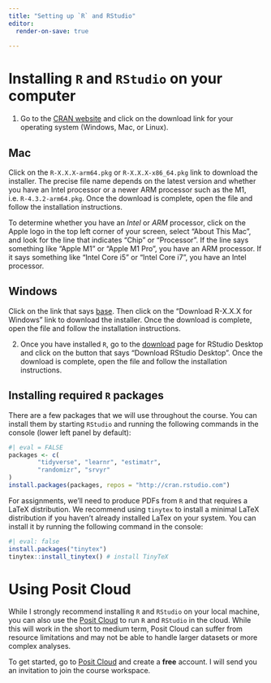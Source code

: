 ```yaml
---
title: "Setting up `R` and RStudio"
editor: 
  render-on-save: true
 
---
```


# Installing `R` and `RStudio` on your computer

1. Go to the [CRAN website](https://cloud.r-project.org) and click on the download link for your operating system (Windows, Mac, or Linux).

::: {.panel-tabset}
## Mac
Click on the `R-X.X.X-arm64.pkg` or `R-X.X.X-x86_64.pkg` link to download the installer. The precise file name depends on the latest version and whether you have an Intel processor or a newer ARM processor such as the M1, i.e. `R-4.3.2-arm64.pkg`. Once the download is complete, open the file and follow the installation instructions.

:::: {.callout-tip}
To determine whether you have an *Intel* or *ARM* processor, click on the Apple logo in the top left corner of your screen, select "About This Mac", and look for the line that indicates "Chip" or "Processor". If the line says something like "Apple M1" or "Apple M1 Pro", you have an ARM processor. If it says something like "Intel Core i5" or "Intel Core i7", you have an Intel processor.
::::

## Windows
Click on the link that says [base](https://cloud.r-project.org/bin/windows/base/). Then click on the "Download R-X.X.X for Windows" link to download the installer. Once the download is complete, open the file and follow the installation instructions.
:::

2. Once you have installed `R`, go to the [download](https://posit.co/download/rstudio-desktop/) page for RStudio Desktop and click on the button that says  "Download RStudio Desktop". Once the download is complete, open the file and follow the installation instructions.

## Installing required `R` packages
There are a few packages that we will use throughout the course. You can install them by starting `RStudio` and running the following commands in the console (lower left panel by default):

```r
#| eval = FALSE
packages <- c(
        "tidyverse", "learnr", "estimatr",
        "randomizr", "srvyr"
)
install.packages(packages, repos = "http://cran.rstudio.com")

```

For assignments, we'll need to produce PDFs from `R` and that requires a LaTeX distribution. We recommend using `tinytex` to install a minimal LaTeX distribution if you haven't already installed LaTex on your system. You can install it by running the following command in the console:

```r
#| eval: false
install.packages("tinytex")
tinytex::install_tinytex() # install TinyTeX
```

# Using Posit Cloud

While I strongly recommend installing `R` and `RStudio` on your local machine, you can also use the [Posit Cloud](https://cloud.posit.co) to run `R` and `RStudio` in the cloud. While this will work in the short to medium term, Posit Cloud can suffer from resource limitations and may not be able to handle larger datasets or more complex analyses.

To get started, go to [Posit Cloud](https://cloud.posit.co) and create a **free** account. I will send you an invitation to join the course workspace. 


